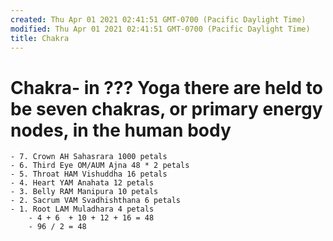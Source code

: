 ```yaml
---
created: Thu Apr 01 2021 02:41:51 GMT-0700 (Pacific Daylight Time)
modified: Thu Apr 01 2021 02:41:51 GMT-0700 (Pacific Daylight Time)
title: Chakra
---
```

# Chakra- in ??? Yoga there are held to be seven chakras, or primary energy nodes, in the human body
    - 7. Crown AH Sahasrara 1000 petals
    - 6. Third Eye OM/AUM Ajna 48 * 2 petals
    - 5. Throat HAM Vishuddha 16 petals
    - 4. Heart YAM Anahata 12 petals
    - 3. Belly RAM Manipura 10 petals
    - 2. Sacrum VAM Svadhishthana 6 petals
    - 1. Root LAM Muladhara 4 petals
        - 4 + 6  + 10 + 12 + 16 = 48
        - 96 / 2 = 48
